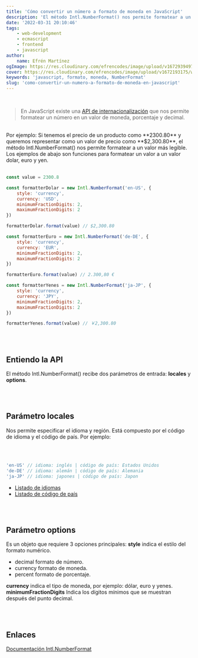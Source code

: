 ```yaml
---
title: 'Cómo convertir un número a formato de moneda en JavaScript'
description: 'El método Intl.NumberFormat() nos permite formatear a un valor más legible.'
date: '2022-03-31 20:10:46'
tags:
    - web-development
    - ecmascript
    - frontend
    - javascript
author:
    name: Efrén Martínez
ogImage: https://res.cloudinary.com/efrencodes/image/upload/v1672939497/www.efrencodes.com/articulos/como-convertir-un-numero-a-formato-de-moneda-en-javascript/og-image.webp
cover: https://res.cloudinary.com/efrencodes/image/upload/v1672193175/www.efrencodes.com/tecnologies/javascript.svg
keywords: 'javascript, formato, moneda, NumberFormat'
slug: 'como-convertir-un-numero-a-formato-de-moneda-en-javascript'
---
```


<br />

> En JavaScript existe una [API de internacionalización](https://developer.mozilla.org/es/docs/Web/JavaScript/Reference/Global_Objects/Intl/NumberFormat) que nos permite formatear un número en un valor de moneda, porcentaje y decimal.

<br />
Por ejemplo: Si tenemos el precio de un producto como **2300.80** y queremos representar
como un valor de precio como **$2,300.80**, el método Intl.NumberFormat() nos permite
formatear a un valor más legible. Los ejemplos de abajo son funciones para formatear
un valor a un valor dolar, euro y yen.

<br />
<br />

```javascript
const value = 2300.8

const formatterDolar = new Intl.NumberFormat('en-US', {
	style: 'currency',
	currency: 'USD',
	minimumFractionDigits: 2,
	maximumFractionDigits: 2
})

formatterDolar.format(value) // $2,300.80

const formatterEuro = new Intl.NumberFormat('de-DE', {
	style: 'currency',
	currency: 'EUR',
	minimumFractionDigits: 2,
	maximumFractionDigits: 2
})

formatterEuro.format(value) // 2.300,80 €

const formatterYenes = new Intl.NumberFormat('ja-JP', {
	style: 'currency',
	currency: 'JPY',
	minimumFractionDigits: 2,
	maximumFractionDigits: 2
})

formatterYenes.format(value) // ￥2,300.80
```

<br />
<br />

## Entiendo la API

El método Intl.NumberFormat() recibe dos parámetros de entrada: **locales** y **options**.

<br />
<br />

## Parámetro locales

Nos permite especificar el idioma y región. Está compuesto por el código de idioma y el código de país.
Por ejemplo:

<br />
<br />

```javascript
'en-US' // idioma: inglés | código de país: Estados Unidos
'de-DE' // idioma: alemán | código de país: Alemania
'ja-JP' // idioma: japones | código de país: Japon
```

-   [Listado de idiomas](https://www.w3schools.com/tags/ref_language_codes.asp)
-   [Listado de código de país](https://www.w3schools.com/tags/ref_country_codes.asp)

<br />
<br />

## Parámetro options

Es un objeto que requiere 3 opciones principales:
**style** indica el estilo del formato numérico.

-   decimal formato de número.
-   currency formato de moneda.
-   percent formato de porcentaje.

**currency** indica el tipo de moneda, por ejemplo: dólar, euro y yenes.
**minimumFractionDigits** Indica los dígitos mínimos que se muestran después del punto decimal.

<br />
<br />

## Enlaces

[Documentación Intl.NumberFormat](https://developer.mozilla.org/es/docs/Web/JavaScript/Reference/Global_Objects/Intl/NumberFormat)
